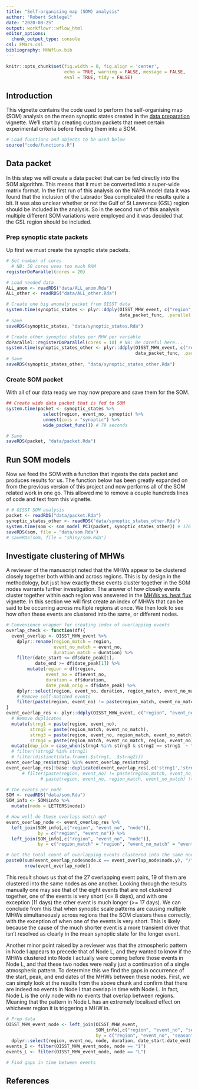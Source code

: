 ```yaml
---
title: "Self-organising map (SOM) analysis"
author: "Robert Schlegel"
date: "2020-08-25"
output: workflowr::wflow_html
editor_options:
  chunk_output_type: console
csl: FMars.csl
bibliography: MHWflux.bib
---
```


```r
knitr::opts_chunk$set(fig.width = 8, fig.align = 'center',
                      echo = TRUE, warning = FALSE, message = FALSE, 
                      eval = TRUE, tidy = FALSE)
```

## Introduction

This vignette contains the code used to perform the self-organising map (SOM) analysis on the mean synoptic states created in the [data preparation](https://robwschlegel.github.io/MHWflux/data-prep.html) vignette. We'll start by creating custom packets that meet certain experimental criteria before feeding them into a SOM.

```r
# Load functions and objects to be used below
source("code/functions.R")
```

## Data packet

In this step we will create a data packet that can be fed directly into the SOM algorithm. This means that it must be converted into a super-wide matrix format. In the first run of this analysis on the NAPA model data it was found that the inclusion of the Labrador Sea complicated the results quite a bit. It was also unclear whether or not the Gulf of St Lawrence (GSL) region should be included in the analysis. So in the second run of this analysis multiple different SOM variations were employed and it was decided that the GSL region should be included.

### Prep synoptic state packets

Up first we must create the synoptic state packets.

```r
# Set number of cores
  # NB: 50 cores uses too much RAM
registerDoParallel(cores = 20)

# Load needed data
ALL_anom <- readRDS("data/ALL_anom.Rda")
ALL_other <- readRDS("data/ALL_other.Rda")

# Create one big anomaly packet from OISST data
system.time(synoptic_states <- plyr::ddply(OISST_MHW_event, c("region", "event_no"),
                                           data_packet_func, .parallel = T, df = ALL_anom)) # 129 seconds
# Save
saveRDS(synoptic_states, "data/synoptic_states.Rda")

# Create other synoptic states per MHW per variable
doParallel::registerDoParallel(cores = 10) # NB: Be careful here...
system.time(synoptic_states_other <- plyr::ddply(OISST_MHW_event, c("region", "event_no"),
                                                 data_packet_func, .parallel = T, df = ALL_other)) # 212 seconds
# Save
saveRDS(synoptic_states_other, "data/synoptic_states_other.Rda")
```

### Create SOM packet

With all of our data ready we may now prepare and save them for the SOM.

```r
## Create wide data packet that is fed to SOM
system.time(packet <- synoptic_states %>%
              select(region, event_no, synoptic) %>%
              unnest(cols = "synoptic") %>%
              wide_packet_func()) # 79 seconds

# Save
saveRDS(packet, "data/packet.Rda")
```

## Run SOM models

Now we feed the SOM with a function that ingests the data packet and produces results for us. The function below has been greatly expanded on from the previous version of this project and now performs all of the SOM related work in one go. This allowed me to remove a couple hundreds lines of code and text from this vignette.

```r
# # OISST SOM analysis
packet <- readRDS("data/packet.Rda")
synoptic_states_other <- readRDS("data/synoptic_states_other.Rda")
system.time(som <- som_model_PCI(packet, synoptic_states_other)) # 176 seconds
saveRDS(som, file = "data/som.Rda")
# saveRDS(som, file = "shiny/som.Rda")
```

## Investigate clustering of MHWs

A reviewer of the manuscript noted that the MHWs appear to be clustered closely together both within and across regions. This is by design in the methodology, but just how exactly these events cluster together in the SOM nodes warrants further investigation. The answer of how closely events cluster together within each region was answered in the [MHWs vs. heat flux](https://robwschlegel.github.io/MHWflux/mhw-flux.html#Small_events_and_the_shoaling_MLD) vignette. In this section we will first create an index of MHWs that can be said to be occurring across multiple regions at once. We then look to see how often these events are clustered into the same, or different nodes.

```r
# Convenience wrapper for creating index of overlapping events
overlap_check <- function(df){
  event_overlap <- OISST_MHW_event %>% 
    dplyr::rename(region_match = region, 
                  event_no_match = event_no,
                  duration_match = duration) %>% 
    filter(date_start <= df$date_peak[1],
           date_end >= df$date_peak[1]) %>%
        mutate(region = df$region,
               event_no = df$event_no,
               duration = df$duration,
               date_peak_orig = df$date_peak) %>% 
    dplyr::select(region, event_no, duration, region_match, event_no_match, duration_match:date_end, date_peak_orig) %>% 
    # Remove self-matched events
    filter(paste(region, event_no) != paste(region_match, event_no_match))
}
event_overlap_res <- plyr::ddply(OISST_MHW_event, c("region", "event_no"), overlap_check, .parallel = T) %>% 
  # Remove duplicates
  mutate(strng1 = paste(region, event_no),
         strng2 = paste(region_match, event_no_match),
         strng3 = paste(region, event_no, region_match, event_no_match),
         strng4 = paste(region_match, event_no_match, region, event_no)) %>%
  mutate(dup_idx = case_when(strng4 %in% strng3 & strng2 == strng1  ~ "check"))
  # filter(!strng2 %in% strng1)
  # filter(distinct(data.frame(.$strng1, .$strng2)))
event_overlap_res$strng1 %in% event_overlap_res$strng2
event_overlap_res[!base::duplicated(event_overlap_res[,c('strng1','strng2')]),]
      # filter(paste(region, event_no) != paste(region_match, event_no_match),
             # paste(region, event_no, region_match, event_no_match) != paste(region_match, event_no_match, region, event_no))

# The events per node
SOM <- readRDS("data/som.Rda")
SOM_info <- SOM$info %>% 
  mutate(node = LETTERS[node])

# How well do these overlaps match up?
event_overlap_node <- event_overlap_res %>% 
  left_join(SOM_info[,c("region", "event_no", "node")], 
            by = c("region", "event_no")) %>% 
  left_join(SOM_info[,c("region", "event_no", "node")], 
            by = c("region_match" = "region", "event_no_match" = "event_no"))

# Get the total count of overlapping events clustered into the same node
paste0(sum(event_overlap_node$node.x == event_overlap_node$node.y), "/",
       nrow(event_overlap_node))
```

This result shows us that of the 27 overlapping event pairs, 19 of them are clustered into the same nodes as one another. Looking through the results manually one may see that of the eight events that are not clustered together, one of the events is very short (<= 8 days), and with one exception (11 days) the other event is much longer (>= 17 days). We can conclude from this that when synoptic scale patterns are causing multiple MHWs simultaneously across regions that the SOM clusters these correctly, with the exception of when one of the events is very short. This is likely because the cause of the much shorter event is a more transient driver that isn't resolved as clearly in the mean synoptic state for the longer event.

Another minor point raised by a reviewer was that the atmospheric pattern in Node I appears to precede that of Node L, and they wanted to know if the MHWs clustered into Node I actually were coming before those events in Node L, and that these two nodes were really just a continuation of a single atmospheric pattern. To determine this we find the gaps in occurrence of the start, peak, and end dates of the MHWs between these nodes. First, we can simply look at the results from the above chunk and confirm that there are indeed no events in Node I that overlap in time with Node L. In fact, Node L is the only node with no events that overlap between regions. Meaning that the pattern in Node L has an extremely localised effect on whichever region it is triggering a MHW in.

```r
# Prep data
OISST_MHW_event_node <- left_join(OISST_MHW_event, 
                                  SOM_info[,c("region", "event_no", "season_peak", "node")], 
                                  by = c("region", "event_no", "season" = "season_peak")) %>% 
  dplyr::select(region, event_no, node, duration, date_start:date_end)
events_I <- filter(OISST_MHW_event_node, node == "I")
events_L <- filter(OISST_MHW_event_node, node == "L")

# Find gaps in time between events
```


## References

